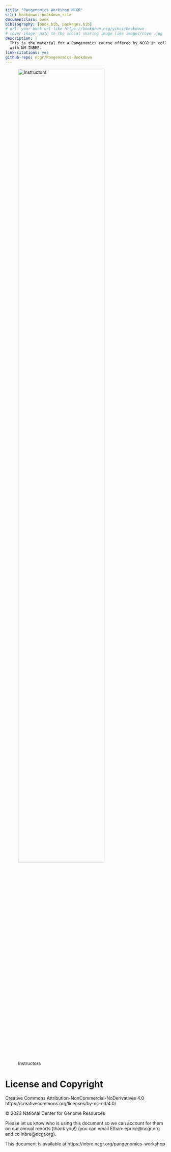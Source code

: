 ```yaml
---
title: "Pangenomics Workshop NCGR"
site: bookdown::bookdown_site
documentclass: book
bibliography: [book.bib, packages.bib]
# url: your book url like https://bookdown.org/yihui/bookdown
# cover-image: path to the social sharing image like images/cover.jpg
description: |
  This is the material for a Pangenomics course offered by NCGR in collaboration
  with NM-INBRE.
link-citations: yes
github-repo: ncgr/Pangenomics-Bookdown
---
```


![Instructors](./Figures/JoannAlan.png){width=80%}

# License and Copyright

Creative Commons Attribution-NonCommercial-NoDerivatives 4.0
https://creativecommons.org/licenses/by-nc-nd/4.0/

© 2023 National Center for Genome Resources

Please let us know who is using this document so we can account for them on our annual reports (thank you!) (you can email Ethan: eprice\@ncgr.org and cc inbre\@ncgr.org).

This document is available at https://inbre.ncgr.org/pangenomics-workshop
